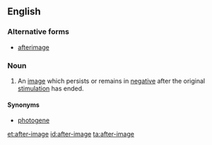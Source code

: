 ==English==

===Alternative forms===
* [[afterimage]]

===Noun===
{{en-noun|head=[[after]]-[[image]]}}
# An [[image]] which persists or remains in [[negative]] after the original [[stimulation]] has ended.  

====Synonyms====
* [[photogene]]

[[et:after-image]]
[[id:after-image]]
[[ta:after-image]]